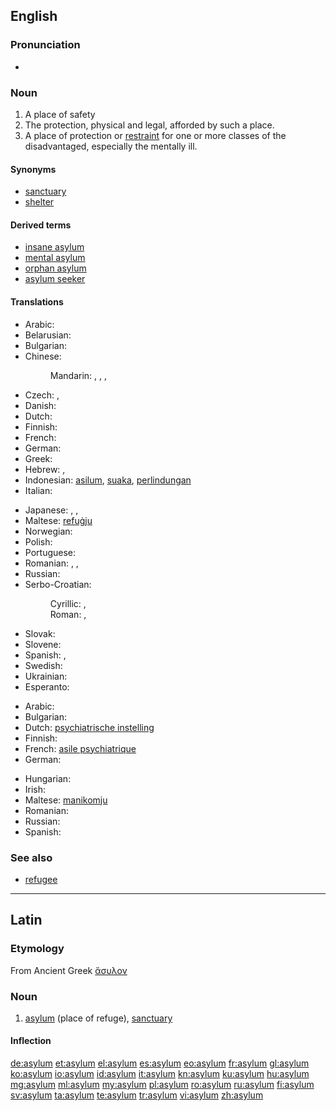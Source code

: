 ==English==

===Pronunciation===
* {{audio|en-us-asylum.ogg|Audio (US)}}

===Noun===
{{en-noun}}

# A place of safety
# The protection, physical and legal, afforded by such a place.
# A place of protection or [[restraint]] for one or more classes of the disadvantaged, especially the mentally ill.

====Synonyms====
* [[sanctuary]]
* [[shelter]]

====Derived terms====
* [[insane asylum]]
* [[mental asylum]]
* [[orphan asylum]]
* [[asylum seeker]]

====Translations====
{{trans-top|place of safety}}
* Arabic: {{t-|ar|ملجأ|m|tr=maljaʔ}}
* Belarusian: {{t-|be|прытулак|m|tr=prytúlak}}
* Bulgarian: {{t+|bg|убежище|n|tr=ubežište}}
* Chinese:
*: Mandarin: {{t|cmn|庇護|sc=Hani}},  {{t|cmn|庇护|tr=bìhù|sc=Hani}},  {{t|cmn|避難所|sc=Hani}},  {{t|cmn|避难所|tr=bìnànsuǒ|sc=Hani}}
* Czech: {{t+|cs|útočiště|n}},  {{t+|cs|azyl|m}}
* Danish: {{t+|da|asyl|n}}
* Dutch: {{t+|nl|asiel|n}}
* Finnish: {{t+|fi|turvapaikka}}
* French: {{t+|fr|asile|m}}
* German: {{t+|de|Asyl|m}}
* Greek: {{t+|el|άσυλο}}
* Hebrew: {{t-|he|הקדש|tr=hekdeish}},  {{t-|he|מדיני}}
* Indonesian: [[asilum]], [[suaka]], [[lindung|perlindungan]]
* Italian: {{t+|it|asilo|m}}
{{trans-mid}}
* Japanese: {{t-|ja|アジール|tr=ajīru}}, {{t-|ja|避難所|tr=hinan-jo}}, {{t-|ja|養護施設|tr=yōgo-sisetsu}}
* Maltese: [[refuġju]]
* Norwegian: {{t-|no|asyl|c}}
* Polish: {{t+|pl|azyl|m}}
* Portuguese: {{t+|pt|asilo|m}}
* Romanian: {{t-|ro|azil|n}}, {{t+|ro|adăpost|n}}, {{t-|ro|sanctuar|n}}
* Russian: {{t+|ru|убежище|n|tr=ubéžišče}}
* Serbo-Croatian:
*: Cyrillic: {{t-|sh|азил|m|sc=Cyrl}},  {{t-|sh|уточиште|n|sc=Cyrl}}
*: Roman: {{t-|sh|azil|m}},  {{t-|sh|utočište|n}}
* Slovak: {{t-|sk|azyl|m}}
* Slovene: {{t+|sl|azil|m}}
* Spanish: {{t-|es|asilo|m}}, {{t+|es|santuario|m}}
* Swedish: {{t+|sv|asyl|c}}
* Ukrainian: {{t+|uk|притулок|m|tr=prytúlok}}
* Esperanto: {{t|eo|azilo}}
{{trans-bottom}}

{{trans-top|Mental asylum}}
* Arabic: {{t-|ar|لجوء|m|tr=lujuuʔ}}
* Bulgarian: {{t-|bg|лудница}}
* Dutch: [[psychiatrische instelling]] {{f}}
* Finnish: {{t+|fi|mielisairaala}}
* French: [[asile psychiatrique]] {{m}}
* German: {{t-|de|psychiatrische Anstalt|f}}
{{trans-mid}}
* Hungarian: {{t+|hu|elmegyógyintézet}}
* Irish: {{t-|ga|gealtlann|f}}
* Maltese: [[manikomju]]
* Romanian: {{t-|ro|azil|n}}
* Russian: {{t-|ru|психиатрическая больница|f|tr=psixiatríčeskaja bol'níca}}
* Spanish: {{t+|es|manicomio|m}}
{{trans-bottom}}

===See also===

* [[refugee]]

----

==Latin==

===Etymology===
From Ancient Greek [[ἄσυλον]]

===Noun===
{{la-noun|asȳlum|asyli|asȳlī|n|second}}

# [[#English|asylum]] (place of refuge), [[sanctuary]]

====Inflection====
{{la-decl-2nd-N|asyl|asȳl}}

[[de:asylum]]
[[et:asylum]]
[[el:asylum]]
[[es:asylum]]
[[eo:asylum]]
[[fr:asylum]]
[[gl:asylum]]
[[ko:asylum]]
[[io:asylum]]
[[id:asylum]]
[[it:asylum]]
[[kn:asylum]]
[[ku:asylum]]
[[hu:asylum]]
[[mg:asylum]]
[[ml:asylum]]
[[my:asylum]]
[[pl:asylum]]
[[ro:asylum]]
[[ru:asylum]]
[[fi:asylum]]
[[sv:asylum]]
[[ta:asylum]]
[[te:asylum]]
[[tr:asylum]]
[[vi:asylum]]
[[zh:asylum]]